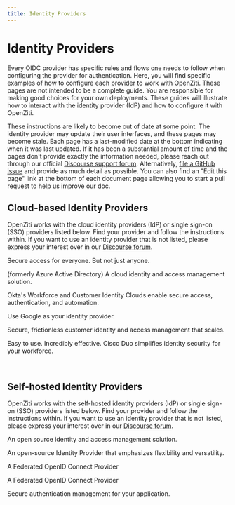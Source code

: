 ---
title: Identity Providers
---

# Identity Providers

Every OIDC provider has specific rules and flows one needs to follow when configuring the provider for authentication.
Here, you will find specific examples of how to configure each provider to work with OpenZiti. These pages are not 
intended to be a complete guide. You are responsible for making good choices for your own deployments. These guides will
illustrate how to interact with the identity provider (IdP) and how to configure it with OpenZiti. 

These instructions are likely to become out of date at some point. The identity provider may update their user interfaces,
and these pages may become stale. Each page has a last-modified date at the bottom indicating when it was last updated. If
it has been a substantial amount of time and the pages don't provide exactly the information needed, please reach out
through our official [Discourse support forum](https://openziti.discourse.group/). Alternatively, 
[file a GitHub issue](https://github.com/ziti-doc/issues) and provide as much detail as possible. You can also
find an "Edit this page" link at the bottom of each document page allowing you to start a pull request to help us improve
our doc.

## Cloud-based Identity Providers

OpenZiti works with the cloud identity providers (IdP) or single sign-on (SSO) providers listed below. Find your provider
and follow the instructions within. If you want to use an identity provider that is not listed,
please express your interest over in our [Discourse forum](https://openziti.discourse.group/).

<DocsCards>
  <DocsCard 
    header="Auth0" 
    href="/guides/external-auth/identity-providers/auth0" 
    img="/icons/logo-auth0.svg" 
    >
    <p>Secure access for everyone. But not just anyone.</p>
  </DocsCard>

  <DocsCard 
    header="Microsoft Entra ID" 
    href="/guides/external-auth/identity-providers/msentra" 
    img="/icons/logo-msentra.svg"
    >
    <p>(formerly Azure Active Directory) A cloud identity and access management solution.</p>
  </DocsCard>

  <DocsCard 
    header="Okta" 
    href="/guides/external-auth/identity-providers/okta" 
    img="/icons/logo-okta.svg" 
    >
    <p>Okta's Workforce and Customer Identity Clouds enable secure access, authentication, and automation.</p>
  </DocsCard>

  <DocsCard 
    header="Google" 
    href="/guides/external-auth/identity-providers/google" 
    img="/icons/logo-google.svg" 
    >
    <p>Use Google as your identity provider.</p>
  </DocsCard>

  <DocsCard 
    header="AWS Cognito" 
    href="/guides/external-auth/identity-providers/cognito" 
    img="/icons/logo-cognito.svg" 
    >
    <p>Secure, frictionless customer identity and access management that scales.</p>
  </DocsCard>

  <DocsCard 
    header="Duo" 
    href="/guides/external-auth/identity-providers/duo" 
    img="/icons/logo-duo.svg" 
    >
    <p>Easy to use. Incredibly effective. Cisco Duo simplifies identity security for your workforce.</p>
  </DocsCard>

</DocsCards>

<br/>

## Self-hosted Identity Providers

OpenZiti works with the self-hosted identity providers (IdP) or single sign-on (SSO) providers listed below. Find your provider
and follow the instructions within. If you want to use an identity provider that is not listed,
please express your interest over in our [Discourse forum](https://openziti.discourse.group/).

<DocsCards>

  <DocsCard 
    header="Keycloak" 
    href="/guides/external-auth/identity-providers/keycloak" 
    img="/icons/logo-keycloak.svg" 
    >
    <p>An open source identity and access management solution.</p>
  </DocsCard>

  <DocsCard 
    header="Authentik" 
    href="/guides/external-auth/identity-providers/authentik" 
    img="/icons/logo-authentik.svg" 
    >
    <p>An open-source Identity Provider that emphasizes flexibility and versatility.</p>
  </DocsCard>

  <DocsCard 
    header="Authelia"
    href="/guides/external-auth/identity-providers/authelia" 
    img="/icons/logo-authelia.svg" 
    >
    <p>A Federated OpenID Connect Provider</p>
  </DocsCard>

  <DocsCard 
    header="Dex"
    href="/guides/external-auth/identity-providers/dex" 
    img="/icons/logo-dex.svg" 
    >
    <p>A Federated OpenID Connect Provider</p>
  </DocsCard>

  <DocsCard 
    header="ZITADEL"
    href="/guides/external-auth/identity-providers/zitadel" 
    img="/icons/logo-zitadel.png" 
    >
    <p>Secure authentication management for your application.</p>
  </DocsCard>

</DocsCards>

<br/>

